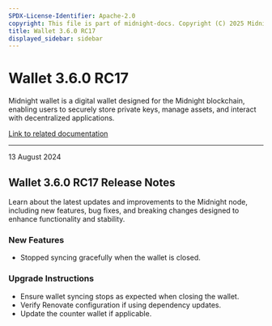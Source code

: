 ```yaml
---
SPDX-License-Identifier: Apache-2.0
copyright: This file is part of midnight-docs. Copyright (C) 2025 Midnight Foundation. Licensed under the Apache License, Version 2.0 (the "License"); You may not use this file except in compliance with the License. You may obtain a copy of the License at http://www.apache.org/licenses/LICENSE-2.0 Unless required by applicable law or agreed to in writing, software distributed under the License is distributed on an "AS IS" BASIS, WITHOUT WARRANTIES OR CONDITIONS OF ANY KIND, either express or implied. See the License for the specific language governing permissions and limitations under the License.
title: Wallet 3.6.0 RC17
displayed_sidebar: sidebar
---
```


# Wallet 3.6.0 RC17

Midnight wallet is a digital wallet designed for the Midnight blockchain, enabling users to securely store private keys, manage assets, and interact with decentralized applications.

[Link to related documentation](../../learn/introduction/wallets)

---

<div 
  style={{
    marginTop: '0',
    fontSize: '1rem',
    fontWeight: 'normal',
    marginBottom: '0.5rem'
  }}
>
  13 August 2024
</div>

## Wallet 3.6.0 RC17 Release Notes

Learn about the latest updates and improvements to the Midnight node, including new features, bug fixes, and breaking changes designed to enhance functionality and stability.

### New Features

- Stopped syncing gracefully when the wallet is closed.  

### Upgrade Instructions

- Ensure wallet syncing stops as expected when closing the wallet.  
- Verify Renovate configuration if using dependency updates.  
- Update the counter wallet if applicable.  
